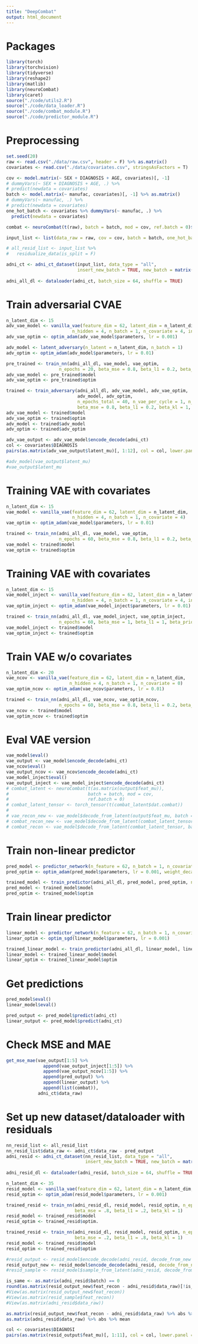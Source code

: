 ```yaml
---
title: "DeepCombat"
output: html_document
---
```


# Packages
```r
library(torch)
library(torchvision)
library(tidyverse)
library(reshape2)
library(matlib)
library(neuroCombat)
library(caret)
source("./code/utils2.R")
source("./code/data_loader.R")
source("./code/combat_module.R")
source("./code/predictor_module.R")
```

# Preprocessing
```r
set.seed(20)
raw <- read.csv("./data/raw.csv", header = F) %>% as.matrix()
covariates <- read.csv("./data/covariates.csv", stringsAsFactors = T)

cov <- model.matrix(~ SEX + DIAGNOSIS + AGE, covariates)[, -1]
# dummyVars(~ SEX + DIAGNOSIS + AGE, .) %>% 
# predict(newdata = covariates)
batch <- model.matrix(~ manufac, covariates)[, -1] %>% as.matrix()
# dummyVars(~ manufac, .) %>% 
# predict(newdata = covariates)
one_hot_batch <- covariates %>% dummyVars(~ manufac, .) %>% 
  predict(newdata = covariates)

combat <- neuroCombat(t(raw), batch = batch, mod = cov, ref.batch = 0)$dat.combat %>% t()

input_list <- list(data_raw = raw, cov = cov, batch = batch, one_hot_batch = one_hot_batch)

# all_resid_list <- input_list %>% 
#   residualize_data(is_split = F)

adni_ct <- adni_ct_dataset(input_list, data_type = "all", 
                           insert_new_batch = TRUE, new_batch = matrix(0, nrow = nrow(raw),
                                                                       ncol = 1))
adni_all_dl <- dataloader(adni_ct, batch_size = 64, shuffle = TRUE)
```

# Train adversarial CVAE
```r
n_latent_dim <- 15
adv_vae_model <- vanilla_vae(feature_dim = 62, latent_dim = n_latent_dim,
                         n_hidden = 4, n_batch = 1, n_covariate = 4, inject_decoder = TRUE)
adv_vae_optim <- optim_adam(adv_vae_model$parameters, lr = 0.001)

adv_model <- latent_adversary(n_latent = n_latent_dim, n_batch = 1)
adv_optim <- optim_adam(adv_model$parameters, lr = 0.01)

pre_trained <- train_nn(adni_all_dl, vae_model, vae_optim, 
                    n_epochs = 20, beta_mse = 0.8, beta_l1 = 0.2, beta_kl = 1)
adv_vae_model <- pre_trained$model
adv_vae_optim <- pre_trained$optim

trained <- train_adversary(adni_all_dl, adv_vae_model, adv_vae_optim,
                           adv_model, adv_optim, 
                           n_epochs_total = 40, n_vae_per_cycle = 1, n_adv_per_cycle = 1, n_initial_adv = 10,
                           beta_mse = 0.8, beta_l1 = 0.2, beta_kl = 1, beta_adv = 0.2)
adv_vae_model <- trained$model
adv_vae_optim <- trained$optim
adv_model <- trained$adv_model
adv_optim <- trained$adv_optim

adv_vae_output <- adv_vae_model$encode_decode(adni_ct)
col <- covariates$DIAGNOSIS
pairs(as.matrix(adv_vae_output$latent_mu)[, 1:12], col = col, lower.panel = NULL)

#adv_model(vae_output$latent_mu)
#vae_output$latent_mu
```

# Training VAE with covariates
```r
n_latent_dim <- 15
vae_model <- vanilla_vae(feature_dim = 62, latent_dim = n_latent_dim, 
                         n_hidden = 4, n_batch = 1, n_covariate = 4)
vae_optim <- optim_adam(vae_model$parameters, lr = 0.01)

trained <- train_nn(adni_all_dl, vae_model, vae_optim, 
                    n_epochs = 60, beta_mse = 0.8, beta_l1 = 0.2, beta_prior = 1, beta_ind = 5)
vae_model <- trained$model
vae_optim <- trained$optim
```

# Training VAE with covariates
```r
n_latent_dim <- 15
vae_model_inject <- vanilla_vae(feature_dim = 62, latent_dim = n_latent_dim, 
                         n_hidden = 4, n_batch = 1, n_covariate = 4, inject_decoder = TRUE)
vae_optim_inject <- optim_adam(vae_model_inject$parameters, lr = 0.01)

trained <- train_nn(adni_all_dl, vae_model_inject, vae_optim_inject, 
                    n_epochs = 60, beta_mse = 1, beta_l1 = 1, beta_prior = 1, beta_ind = 5)
vae_model_inject <- trained$model
vae_optim_inject <- trained$optim
```

# Train VAE w/o covariates
```r
n_latent_dim <- 20
vae_ncov <- vanilla_vae(feature_dim = 62, latent_dim = n_latent_dim, 
                        n_hidden = 4, n_batch = 1, n_covariate = 0)
vae_optim_ncov <- optim_adam(vae_ncov$parameters, lr = 0.01)

trained <- train_nn(adni_all_dl, vae_ncov, vae_optim_ncov, 
                    n_epochs = 60, beta_mse = 0.8, beta_l1 = 0.2, beta_prior = 1, beta_ind = 5)
vae_ncov <- trained$model
vae_optim_ncov <- trained$optim
```

# Eval VAE version
```r
vae_model$eval()
vae_output <- vae_model$encode_decode(adni_ct)
vae_ncov$eval()
vae_output_ncov <- vae_ncov$encode_decode(adni_ct)
vae_model_inject$eval()
vae_output_inject <- vae_model_inject$encode_decode(adni_ct)
# combat_latent <- neuroCombat(t(as.matrix(output$feat_mu)), 
#                              batch = batch, mod = cov, 
#                              ref.batch = 0)
# combat_latent_tensor <- torch_tensor(t(combat_latent$dat.combat))
# 
# vae_recon_new <- vae_model$decode_from_latent(output$feat_mu, batch = adni_ct$new_batch)
# combat_recon_new <- vae_model$decode_from_latent(combat_latent_tensor, batch = adni_ct$new_batch)
# combat_recon <- vae_model$decode_from_latent(combat_latent_tensor, batch = adni_ct$batch)
```

# Train non-linear predictor
```r
pred_model <- predictor_network(n_feature = 62, n_batch = 1, n_covariate = 4, n_hidden = 3, dropout_rate = 0.3)
pred_optim <- optim_adam(pred_model$parameters, lr = 0.001, weight_decay = 0.01)

trained_model <- train_predictor(adni_all_dl, pred_model, pred_optim, n_epochs = 40)
pred_model <- trained_model$model
pred_optim <- trained_model$optim
```

# Train linear predictor
```r
linear_model <- predictor_network(n_feature = 62, n_batch = 1, n_covariate = 4, n_hidden = 0, dropout_rate = 0)
linear_optim <- optim_sgd(linear_model$parameters, lr = 0.001)

trained_linear_model <- train_predictor(adni_all_dl, linear_model, linear_optim, n_epochs = 10)
linear_model <- trained_linear_model$model
linear_optim <- trained_linear_model$optim
```

# Get predictions
```r
pred_model$eval()
linear_model$eval()

pred_output <- pred_model$predict(adni_ct)
linear_output <- pred_model$predict(adni_ct)
```

# Check MSE and MAE
```r
get_mse_mae(vae_output[1:5] %>% 
              append(vae_output_inject[1:5]) %>% 
              append(vae_output_ncov[1:5]) %>% 
              append(pred_output) %>% 
              append(linear_output) %>% 
              append(list(combat)), 
            adni_ct$data_raw)
```


# Set up new dataset/dataloader with residuals
```r
nn_resid_list <- all_resid_list
nn_resid_list$data_raw <- adni_ct$data_raw - pred_output
adni_resid <- adni_ct_dataset(nn_resid_list, data_type = "all", 
                              insert_new_batch = TRUE, new_batch = matrix(0, nrow = nrow(raw),
                                                                          ncol = 1))
adni_resid_dl <- dataloader(adni_resid, batch_size = 64, shuffle = TRUE)

n_latent_dim <- 35
resid_model <- vanilla_vae(feature_dim = 62, latent_dim = n_latent_dim, n_hidden = 3, n_batch = 1, n_covariate = 4, inject_decoder = TRUE)
resid_optim <- optim_adam(resid_model$parameters, lr = 0.001)

trained_resid <- train_nn(adni_resid_dl, resid_model, resid_optim, n_epochs = 15, 
                          beta_mse = .8, beta_l1 = .2, beta_kl = 1)
resid_model <- trained_resid$model
resid_optim <- trained_resid$optim.

trained_resid <- train_nn(adni_resid_dl, resid_model, resid_optim, n_epochs = 15, 
                          beta_mse = .2, beta_l1 = .8, beta_kl = 1)
resid_model <- trained_resid$model
resid_optim <- trained_resid$optim

#resid_output <- resid_model$encode_decode(adni_resid, decode_from_new = FALSE)
resid_output_new <- resid_model$encode_decode(adni_resid, decode_from_new = TRUE)
#resid_sample <- resid_model$sample_from_latent(adni_resid, decode_from_new = TRUE, n_samples = 100)

is_same <- as.matrix(adni_resid$batch) == 0
round(as.matrix(resid_output_new$feat_recon - adni_resid$data_raw)[!is_same], 3)
#View(as.matrix(resid_output_new$feat_recon))
#View(as.matrix(resid_sample$feat_recon))
#View(as.matrix(adni_resid$data_raw))

as.matrix(resid_output_new$feat_recon - adni_resid$data_raw) %>% abs %>% mean
as.matrix(adni_resid$data_raw) %>% abs %>% mean
```

```r
col <- covariates$DIAGNOSI
pairs(as.matrix(resid_output$feat_mu)[, 1:11], col = col, lower.panel = NULL)
```